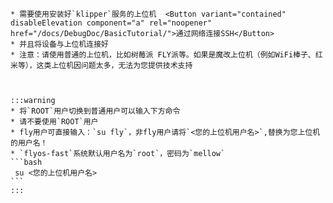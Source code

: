

    * 需要使用安装好`klipper`服务的上位机  <Button variant="contained" disableElevation component="a" rel="noopener" href="/docs/DebugDoc/BasicTutorial/">通过网络连接SSH</Button>
    * 并且将设备与上位机连接好
    * 注意：请使用普通的上位机，比如树莓派 FLY派等。如果是魔改上位机（例如WiFi棒子、红米等），这类上位机因问题太多，无法为您提供技术支持


    
    :::warning
    * 将`ROOT`用户切换到普通用户可以输入下方命令
    * 请不要使用`ROOT`用户
    * fly用户可直接输入：`su fly`，非fly用户请将`<您的上位机用户名>`,替换为您上位机的用户名！
    * `flyos-fast`系统默认用户名为`root`，密码为`mellow`
    ```bash
     su <您的上位机用户名>
    ```
    :::


